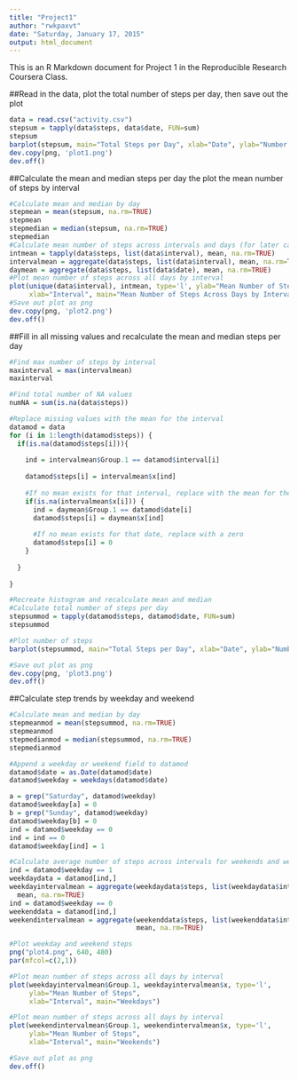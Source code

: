 ```yaml
---
title: "Project1"
author: "rwkpaxvt"
date: "Saturday, January 17, 2015"
output: html_document
---
```


This is an R Markdown document for Project 1 in the Reproducible Research Coursera Class.

##Read in the data, plot the total number of steps per day, then save out the plot
```r
data = read.csv("activity.csv")
stepsum = tapply(data$steps, data$date, FUN=sum)
stepsum
barplot(stepsum, main="Total Steps per Day", xlab="Date", ylab="Number of Steps")
dev.copy(png, 'plot1.png')
dev.off()
```

##Calculate the mean and median steps per day the plot the mean number of steps by interval
```r
#Calculate mean and median by day
stepmean = mean(stepsum, na.rm=TRUE)
stepmean
stepmedian = median(stepsum, na.rm=TRUE)
stepmedian
#Calculate mean number of steps across intervals and days (for later calculations)
intmean = tapply(data$steps, list(data$interval), mean, na.rm=TRUE)
intervalmean = aggregate(data$steps, list(data$interval), mean, na.rm=TRUE)
daymean = aggregate(data$steps, list(data$date), mean, na.rm=TRUE)
#Plot mean number of steps across all days by interval
plot(unique(data$interval), intmean, type='l', ylab="Mean Number of Steps", 
     xlab="Interval", main="Mean Number of Steps Across Days by Interval")
#Save out plot as png
dev.copy(png, 'plot2.png')
dev.off()
```

##Fill in all missing values and recalculate the mean and median steps per day

```r
#Find max number of steps by interval
maxinterval = max(intervalmean)
maxinterval

#Find total number of NA values
numNA = sum(is.na(data$steps))

#Replace missing values with the mean for the interval
datamod = data
for (i in 1:length(datamod$steps)) {
  if(is.na(datamod$steps[i])){
    
    ind = intervalmean$Group.1 == datamod$interval[i]
    
    datamod$steps[i] = intervalmean$x[ind]
    
    #If no mean exists for that interval, replace with the mean for the day
    if(is.na(intervalmean$x[i])) {
      ind = daymean$Group.1 == datamod$date[i]
      datamod$steps[i] = daymean$x[ind]
      
      #If no mean exists for that date, replace with a zero
      datamod$steps[i] = 0
    }
    
  }
  
}

#Recreate histogram and recalculate mean and median
#Calculate total number of steps per day
stepsummod = tapply(datamod$steps, datamod$date, FUN=sum)
stepsummod

#Plot number of steps
barplot(stepsummod, main="Total Steps per Day", xlab="Date", ylab="Number of Steps")

#Save out plot as png
dev.copy(png, 'plot3.png')
dev.off()
```

##Calculate step trends by weekday and weekend
```r
#Calculate mean and median by day
stepmeanmod = mean(stepsummod, na.rm=TRUE)
stepmeanmod
stepmedianmod = median(stepsummod, na.rm=TRUE)
stepmedianmod

#Append a weekday or weekend field to datamod
datamod$date = as.Date(datamod$date)
datamod$weekday = weekdays(datamod$date)

a = grep("Saturday", datamod$weekday)
datamod$weekday[a] = 0
b = grep("Sunday", datamod$weekday)
datamod$weekday[b] = 0
ind = datamod$weekday == 0
ind = ind == 0
datamod$weekday[ind] = 1

#Calculate average number of steps across intervals for weekends and weekdays
ind = datamod$weekday == 1
weekdaydata = datamod[ind,]
weekdayintervalmean = aggregate(weekdaydata$steps, list(weekdaydata$interval), 
  mean, na.rm=TRUE)
ind = datamod$weekday == 0
weekenddata = datamod[ind,]
weekendintervalmean = aggregate(weekenddata$steps, list(weekenddata$interval), 
                                mean, na.rm=TRUE)

#Plot weekday and weekend steps
png("plot4.png", 640, 480)
par(mfcol=c(2,1))

#Plot mean number of steps across all days by interval
plot(weekdayintervalmean$Group.1, weekdayintervalmean$x, type='l', 
     ylab="Mean Number of Steps", 
     xlab="Interval", main="Weekdays")

#Plot mean number of steps across all days by interval
plot(weekendintervalmean$Group.1, weekendintervalmean$x, type='l', 
     ylab="Mean Number of Steps", 
     xlab="Interval", main="Weekends")

#Save out plot as png
dev.off()
```













